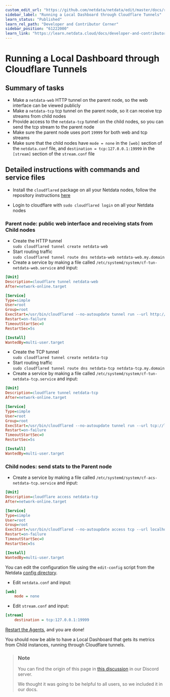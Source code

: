 ```yaml
---
custom_edit_url: "https://github.com/netdata/netdata/edit/master/docs/running-through-cf-tunnels.md"
sidebar_label: "Running a Local Dashboard through Cloudflare Tunnels"
learn_status: "Published"
learn_rel_path: "Developer and Contributor Corner"
sidebar_position: "61222000"
learn_link: "https://learn.netdata.cloud/docs/developer-and-contributor-corner/running-a-local-dashboard-through-cloudflare-tunnels"
---
```


# Running a Local Dashboard through Cloudflare Tunnels

## Summary of tasks

- Make a `netdata-web` HTTP tunnel on the parent node, so the web interface can be viewed publicly
- Make a `netdata-tcp` tcp tunnel on the parent node, so it can receive tcp streams from child nodes
- Provide access to the `netdata-tcp` tunnel on the child nodes, so you can send the tcp stream to the parent node
- Make sure the parent node uses port `19999` for both web and tcp streams
- Make sure that the child nodes have `mode = none` in the `[web]` section of the `netdata.conf` file, and `destination = tcp:127.0.0.1:19999` in the `[stream]` section of the `stream.conf` file

## Detailed instructions with commands and service files

- Install the `cloudflared` package on all your Netdata nodes, follow the repository instructions [here](https://pkg.cloudflare.com/index.html)

- Login to cloudflare with `sudo cloudflared login` on all your Netdata nodes

### Parent node: public web interface and receiving stats from Child nodes

- Create the HTTP tunnel  
    `sudo cloudflared tunnel create netdata-web`
- Start routing traffic  
    `sudo cloudflared tunnel route dns netdata-web netdata-web.my.domain`
- Create a service by making a file called `/etc/systemd/system/cf-tun-netdata-web.service` and input:

```ini
[Unit]
Description=cloudflare tunnel netdata-web
After=network-online.target

[Service]
Type=simple
User=root
Group=root
ExecStart=/usr/bin/cloudflared --no-autoupdate tunnel run --url http://localhost:19999 netdata-web
Restart=on-failure
TimeoutStartSec=0
RestartSec=5s

[Install]
WantedBy=multi-user.target
```

- Create the TCP tunnel  
  `sudo cloudflared tunnel create netdata-tcp`
- Start routing traffic  
  `sudo cloudflared tunnel route dns netdata-tcp netdata-tcp.my.domain`
- Create a service by making a file called `/etc/systemd/system/cf-tun-netdata-tcp.service` and input:

```ini
[Unit]
Description=cloudflare tunnel netdata-tcp
After=network-online.target

[Service]
Type=simple
User=root
Group=root
ExecStart=/usr/bin/cloudflared --no-autoupdate tunnel run --url tcp://localhost:19999 netdata-tcp
Restart=on-failure
TimeoutStartSec=0
RestartSec=5s

[Install]
WantedBy=multi-user.target
```

### Child nodes: send stats to the Parent node

- Create a service by making a file called `/etc/systemd/system/cf-acs-netdata-tcp.service` and input:

```ini
[Unit]
Description=cloudflare access netdata-tcp
After=network-online.target

[Service]
Type=simple
User=root
Group=root
ExecStart=/usr/bin/cloudflared --no-autoupdate access tcp --url localhost:19999 --tunnel-host netdata-tcp.my.domain
Restart=on-failure
TimeoutStartSec=0
RestartSec=5s

[Install]
WantedBy=multi-user.target
```

You can edit the configuration file using the `edit-config` script from the Netdata [config directory](/docs/netdata-agent/configuration#the-netdata-config-directory).

- Edit `netdata.conf` and input:

```ini
[web]
    mode = none
```

- Edit `stream.conf` and input:

```ini
[stream]
    destination = tcp:127.0.0.1:19999
```

[Restart the Agents](https://github.com/netdata/netdata/blob/master/docs/configure/start-stop-restart.md), and you are done!

You should now be able to have a Local Dashboard that gets its metrics from Child instances, running through Cloudflare tunnels.

> ### Note
>
> You can find the origin of this page in [this discussion](https://discord.com/channels/847502280503590932/1154164395799216189/1154556625944854618) in our Discord server.
>
> We thought it was going to be helpful to all users, so we included it in our docs.
